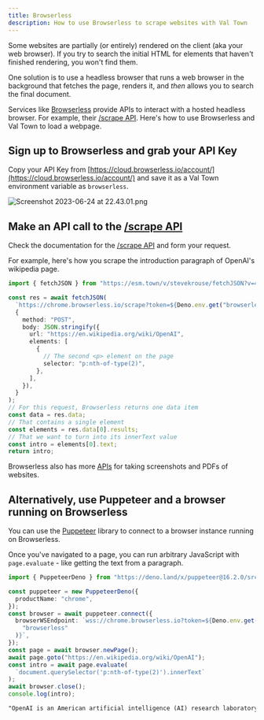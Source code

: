 ```yaml
---
title: Browserless
description: How to use Browserless to scrape websites with Val Town
---
```


Some websites are partially (or entirely) rendered on the client (aka your web
browser). If you try to search the initial HTML for elements that haven't
finished rendering, you won't find them.

One solution is to use a headless browser that runs a web browser in the
background that fetches the page, renders it, and _then_ allows you to search
the final document.

Services like [Browserless](https://browserless.io/)
provide APIs to interact with a hosted headless browser. For example, their
[/scrape API](https://www.browserless.io/docs/scrape). Here's how to use
Browserless and Val Town to load a webpage.

## Sign up to Browserless and grab your API Key

Copy your API Key from
[https://cloud.browserless.io/account/](https://cloud.browserless.io/account/)
and save it as a Val Town environment variable as `browserless`.

![Screenshot 2023-06-24 at 22.43.01.png](./hosted-puppeteer-browserless.png)

## Make an API call to the [/scrape API](https://www.browserless.io/docs/scrape)

Check the documentation for the
[/scrape API](https://www.browserless.io/docs/scrape) and form your request.

For example, here's how you scrape the introduction paragraph of OpenAI's
wikipedia page.

```ts title="Scrape API example" val
import { fetchJSON } from "https://esm.town/v/stevekrouse/fetchJSON?v=41";

const res = await fetchJSON(
  `https://chrome.browserless.io/scrape?token=${Deno.env.get("browserless")}`,
  {
    method: "POST",
    body: JSON.stringify({
      url: "https://en.wikipedia.org/wiki/OpenAI",
      elements: [
        {
          // The second <p> element on the page
          selector: "p:nth-of-type(2)",
        },
      ],
    }),
  }
);
// For this request, Browserless returns one data item
const data = res.data;
// That contains a single element
const elements = res.data[0].results;
// That we want to turn into its innerText value
const intro = elements[0].text;
return intro;
```

Browserless also has more [APIs](https://www.browserless.io/docs/start) for
taking screenshots and PDFs of websites.

## Alternatively, use Puppeteer and a browser running on Browserless

You can use the [Puppeteer](https://pptr.dev/) library to connect to a browser
instance running on Browserless.

Once you've navigated to a page, you can run arbitrary JavaScript with
`page.evaluate` - like getting the text from a paragraph.

```ts title="Puppeteer example" val
import { PuppeteerDeno } from "https://deno.land/x/puppeteer@16.2.0/src/deno/Puppeteer.ts";

const puppeteer = new PuppeteerDeno({
  productName: "chrome",
});
const browser = await puppeteer.connect({
  browserWSEndpoint: `wss://chrome.browserless.io?token=${Deno.env.get(
    "browserless"
  )}`,
});
const page = await browser.newPage();
await page.goto("https://en.wikipedia.org/wiki/OpenAI");
const intro = await page.evaluate(
  `document.querySelector('p:nth-of-type(2)').innerText`
);
await browser.close();
console.log(intro);
```

```txt title="Logs"
"OpenAI is an American artificial intelligence (AI) research laboratory consisting of the non-profit OpenAI Incorporated and its for-profit subsidiary corporation OpenAI Limited Partnership. OpenAI conducts AI research with the declared intention of promoting and developing friendly AI."
```
